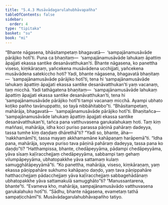```yaml
---
title: "5.4.3 Musāvādagarulahubhāvapañha"
tableOfContents: false
sidebar:
  order: 4
type: "tipitaka"
basket: "su"
book: "mi"
---
```



<DynamicBreadcrumb />

<Division number="152" book="mi" bookNo="28">

<Paragraph number="869" book="mi">
“Bhante nāgasena, bhāsitampetaṃ bhagavatā—  ‘sampajānamusāvāde pārājiko hotī’ti. Puna ca bhaṇitaṃ—  ‘sampajānamusāvāde lahukaṃ āpattiṃ āpajjati ekassa santike desanāvatthukan’ti. Bhante nāgasena, ko panettha viseso, kiṃkāraṇaṃ, yañcekena musāvādena ucchijjati, yañcekena musāvādena satekiccho hoti? Yadi, bhante nāgasena, bhagavatā bhaṇitaṃ—  ‘sampajānamusāvāde pārājiko hotī’ti, tena hi ‘sampajānamusāvāde lahukaṃ āpattiṃ āpajjati ekassa santike desanāvatthukan’ti yaṃ vacanaṃ, taṃ micchā. Yadi tathāgatena bhaṇitaṃ—  ‘sampajānamusāvāde lahukaṃ āpattiṃ āpajjati ekassa santike desanāvatthukan’ti, tena hi ‘sampajānamusāvāde pārājiko hotī’ti tampi vacanaṃ micchā. Ayampi ubhato koṭiko pañho tavānuppatto, so tayā nibbāhitabbo”ti.
</Paragraph>

<Paragraph number="870" book="mi">
“Bhāsitampetaṃ, mahārāja, bhagavatā—  ‘sampajānamusāvāde pārājiko hotī’ti. Bhaṇitañca—  ‘sampajānamusāvāde lahukaṃ āpattiṃ āpajjati ekassa santike desanāvatthukan’ti, tañca pana vatthuvasena garukalahukaṃ hoti. Taṃ kiṃ maññasi, mahārāja, idha koci puriso parassa pāṇinā pahāraṃ dadeyya, tassa tumhe kiṃ daṇḍaṃ dhārethā”ti? “Yadi so, bhante, āha—  ‘nakkhamāmī’ti, tassa mayaṃ akkhamamāne kahāpaṇaṃ harāpemā”ti. “Idha pana, mahārāja, soyeva puriso tava pāṇinā pahāraṃ dadeyya, tassa pana ko daṇḍo”ti? “Hatthampissa, bhante, chedāpeyyāma, pādampi chedāpeyyāma, yāva sīsaṃ kaḷīracchejjaṃ chedāpeyyāma, sabbampi taṃ gehaṃ vilumpāpeyyāma, ubhatopakkhe yāva sattamaṃ kulaṃ samugghātāpeyyāmā”ti. “Ko panettha, mahārāja, viseso, kiṃkāraṇaṃ, yaṃ ekassa pāṇippahāre sukhumo kahāpaṇo daṇḍo, yaṃ tava pāṇippahāre hatthacchejjaṃ pādacchejjaṃ yāva kaḷīracchejjaṃ sabbagehādānaṃ ubhatopakkhe yāva sattamakulā samugghāto”ti? “Manussantarena, bhante”ti. “Evameva kho, mahārāja, sampajānamusāvādo vatthuvasena garukalahuko hotī”ti. “Sādhu, bhante nāgasena, evametaṃ tathā sampaṭicchāmī”ti.

</Paragraph>
</Division>

<Paragraph number="871" type="center" book="mi">
Musāvādagarulahubhāvapañho tatiyo.
</Paragraph>